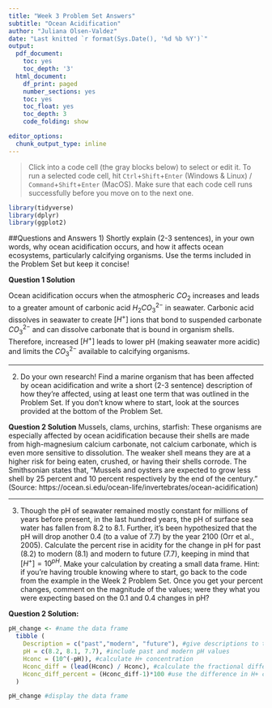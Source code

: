 ```yaml
---
title: "Week 3 Problem Set Answers"
subtitle: "Ocean Acidification"
author: "Juliana Olsen-Valdez"
date: "Last knitted `r format(Sys.Date(), '%d %b %Y')`"
output:
  pdf_document:
    toc: yes
    toc_depth: '3'
  html_document:
    df_print: paged
    number_sections: yes
    toc: yes
    toc_float: yes
    toc_depth: 3
    code_folding: show

editor_options:
  chunk_output_type: inline
---
```


> Click into a code cell (the gray blocks below) to select or edit it. To run a selected code cell, hit `Ctrl`+`Shift`+`Enter` (Windows & Linux) / `Command`+`Shift`+`Enter` (MacOS). Make sure that each code cell runs successfully before you move on to the next one.

```r
library(tidyverse)
library(dplyr)
library(ggplot2)
```

##Questions and Answers
1) Shortly explain (2-3 sentences), in your own words, why ocean acidification occurs, and how it affects ocean ecosystems, particularly calcifying organisms. Use the terms included in the Problem Set but keep it concise!

**Question 1 Solution**

Ocean acidification occurs when the atmospheric $CO_2$ increases and leads to a greater amount of carbonic acid $H_2CO_3^{2-}$ in seawater. Carbonic acid dissolves in seawater to create $[H^+]$ ions that bond to suspended carbonate $CO_3^{2-}$ and can dissolve carbonate that is bound in organism shells. Therefore, increased $[H^+]$ leads to lower pH (making seawater more acidic) and limits the $CO_3^{2-}$ available to calcifying organisms. 

_______________________________________________________

2) Do your own research! Find a marine organism that has been affected by ocean acidification and write a short (2-3 sentence) description of how they're affected, using at least one term that was outlined in the Problem Set. If you don't know where to start, look at the sources provided at the bottom of the Problem Set. 

**Question 2 Solution**
Mussels, clams, urchins, starfish: These organisms are especially affected by ocean acidification because their shells are made from high-magnesium calcium carbonate, not calcium carbonate, which is even more sensitive to dissolution. The weaker shell means they are at a higher risk for being eaten, crushed, or having their shells corrode. The Smithsonian states that, "Mussels and oysters are expected to grow less shell by 25 percent and 10 percent respectively by the end of the century." (Source: https://ocean.si.edu/ocean-life/invertebrates/ocean-acidification)

________________________________________________________

3) Though the pH of seawater remained mostly constant for millions of years before present, in the last hundred years, the pH of surface sea water has fallen from 8.2 to 8.1. Further, it's been hypothesized that the pH will drop another 0.4 (to a value of 7.7) by the year 2100 (Orr et al., 2005). Calculate the percent rise in acidity for the change in pH for past (8.2) to modern (8.1) and modern to future (7.7), keeping in mind that $[H^{+}] = 10^{pH}$. Make your calculation by creating a small data frame. Hint: if you're having trouble knowing where to start, go back to the code from the example in the Week 2 Problem Set. Once you get your percent changes, comment on the magnitude of the values; were they what you were expecting based on the 0.1 and 0.4 changes in pH? 

**Question 2 Solution:**

```r
pH_change <- #name the data frame
  tibble (
    Description = c("past","modern", "future"), #give descriptions to the rows
    pH = c(8.2, 8.1, 7.7), #include past and modern pH values
    Hconc = (10^(-pH)), #calculate H+ concentration
    Hconc_diff = (lead(Hconc) / Hconc), #calculate the fractional difference in H+ concentrations and add a column with that value
    Hconc_diff_percent = (Hconc_diff-1)*100 #use the difference in H+ concentration to calculate the percent change in acidity
  )

pH_change #display the data frame
```